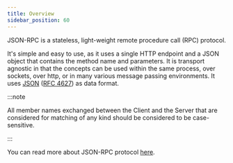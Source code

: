 ```yaml
---
title: Overview
sidebar_position: 60
---
```


JSON-RPC is a stateless, light-weight remote procedure call (RPC) protocol.

It's simple and easy to use, as it uses a single HTTP endpoint and a JSON object that contains the method name and parameters.
It is transport agnostic in that the concepts can be used within the same process, over sockets, over http, or in many various message passing environments.
It uses [JSON](http://www.json.org/) ([RFC 4627](http://www.ietf.org/rfc/rfc4627.txt)) as data format.

:::note

All member names exchanged between the Client and the Server that are considered for matching of any kind should be considered to be case-sensitive.

:::

You can read more about JSON-RPC protocol [here](https://www.jsonrpc.org/specification).
